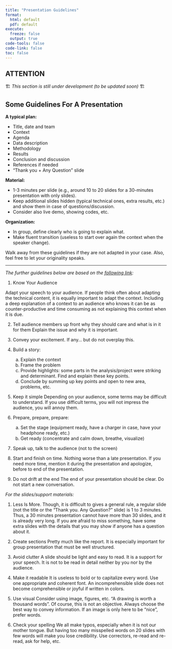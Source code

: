 ```yaml
---
title: "Presentation Guidelines"
format: 
  html: default
  pdf: default
execute: 
  freeze: false
  output: true
code-tools: false
code-link: false
toc: false
---
```


::: {.callout-important}
## ATTENTION
🏗 *This section is still under development (to be updated soon)* 🏗
:::

## Some Guidelines For A Presentation

**A typical plan:**

- Title, date and team 
- Context 
- Agenda  
- Data description 
- Methodology 
- Results 
- Conclusion and discussion 
- References if needed 
- "Thank you + Any Question" slide 

**Material:**

- 1-3 minutes per slide (e.g., around 10 to 20 slides for a 30-minutes presentation with only slides). 
- Keep additional slides hidden (typical technical ones, extra results, etc.) and show them in case of questions/discussion. 
- Consider also live demo, showing codes, etc.  
 
**Organization:**

- In group, define clearly who is going to explain what.  
- Make fluent transition (useless to start over again the context when the speaker change). 

Walk away from these guidelines if they are not adapted in your case. Also, feel free to let your originality speaks. 

---

*The further guidelines below are based on the [following link](https://www.elsevier.com/connect/how-to-give-a-dynamicscientific-presentation):*

1. Know Your Audience

Adapt your speech to your audience. If people think often about adapting the technical content, it is equally important to adapt the context. Including a deep explanation of a context to an audience who knows it can be as counter-productive and time consuming as not explaining this context when it is due. 

2. Tell audience members up front why they should care and what is in it for them Explain the issue and why it is important. 

3. Convey your excitement. If any… but do not overplay this. 

4. Build a story:
    a. Explain the context
    b. Frame the problem 
    c. Provide highlights: some parts in the analysis/project were striking and determinant. Find and explain these key points. 
    d. Conclude by summing up key points and open to new area, problems, etc. 
 
5. Keep it simple Depending on your audience, some terms may be difficult to understand. If you use difficult terms, you will not impress the audience, you will annoy them. 

6. Prepare, prepare, prepare:
   a. Set the stage (equipment ready, have a charger in case, have your headphone ready, etc.) 
   b. Get ready (concentrate and calm down, breathe, visualize) 
 

7. Speak up, talk to the audience (not to the screen) 
 

8. Start and finish on time. Nothing worse than a late presentation. If you need more time, mention it during the presentation and apologize, before to end of the presentation. 

9. Do not drift at the end The end of your presentation should be clear. Do not start a new conversation. 


*For the slides/support materials:*

1. Less Is More. Though, it is difficult to gives a general rule, a regular slide (not the title or the "Thank you. Any Question?" 
slide) is 1 to 3 minutes. Thus, a 30 minutes presentation cannot have more than 30 slides, and it is already very long. If you are afraid to miss something, have some extra slides with the details that you may show if anyone has a question about it. 

2. Create sections Pretty much like the report. It is especially important for group presentation that must be well structured. 

3. Avoid clutter 
A slide should be light and easy to read. It is a support for your speech. It is not to be read in detail neither by you nor by the audience. 

4. Make it readable 
It is useless to bold or to capitalize every word. Use one appropriate and coherent font. An incomprehensible slide does not become comprehensible or joyful if written in colors. 

5. Use visual Consider using image, figures, etc. "A drawing is worth a thousand words". Of course, this is not an objective. Always choose the best way to convey information. If an image is only here to be "nice", prefer words. 

6. Check your spelling 
We all make typos, especially when it is not our mother tongue. But having too many misspelled words on 20 slides with few words will make you lose credibility. Use correctors, re-read and re-read, ask for help, etc. 